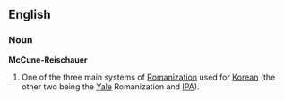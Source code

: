 ==English==
{{wikipedia}}
===Noun===
'''McCune-Reischauer'''

# One of the three main systems of [[Romanization]] used for [[Korean]] (the other two being the [[Yale]] Romanization and [[IPA]]).